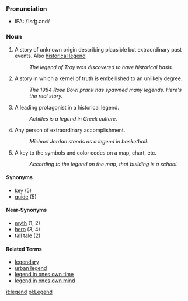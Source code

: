 === Pronunciation ===
*IPA: /ˈlɛʤ.ənd/


=== Noun ===

#A story of unknown origin describing plausible but extraordinary past events.  Also [[historical legend]]
#: ''The legend of Troy was discovered to have historical basis.''
#A story in which a kernel of truth is embellished to an unlikely degree.
#: ''The 1984 Rose Bowl prank has spawned many legends.  Here's the real story.''
#A leading protagonist in a historical legend.
#: ''Achilles is a legend in Greek culture.''
#Any person of extraordinary accomplishment.
#: ''Michael Jordan stands as a legend in basketball.''
#A key to the symbols and color codes on a map, chart, etc.
#: ''According to the legend on the map, that building is a school.''

==== Synonyms ====
*[[key]] (5)
*[[guide]] (5)

==== Near-Synonyms ====
*[[myth]] (1, 2)
*[[hero]] (3, 4)
*[[tall tale]] (2)

====Related Terms====
*[[legendary]]
*[[urban legend]]
*[[legend in ones own time]]
*[[legend in ones own mind]]

[[it:legend]]
[[pl:Legend]]